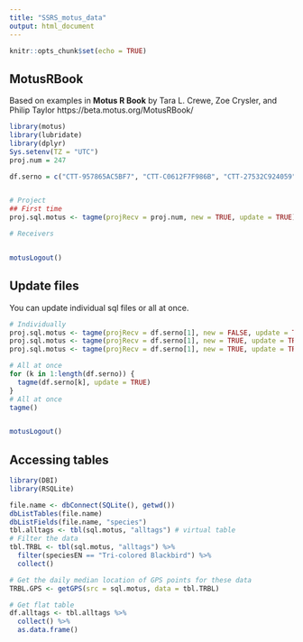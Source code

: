 ```yaml
---
title: "SSRS_motus_data"
output: html_document
---
```


```r
knitr::opts_chunk$set(echo = TRUE)
```

## MotusRBook

Based on examples in **Motus R Book**
by Tara L. Crewe, Zoe Crysler, and Philip Taylor
https://beta.motus.org/MotusRBook/


```r
library(motus)
library(lubridate)
library(dplyr)
Sys.setenv(TZ = "UTC")
proj.num = 247

df.serno = c("CTT-957865AC5BF7", "CTT-C0612F7F986B", "CTT-27532C924059")


# Project
## First time
proj.sql.motus <- tagme(projRecv = proj.num, new = TRUE, update = TRUE)

# Receivers


motusLogout()
```

## Update files

You can update individual sql files or all at once.

```r
# Individually
proj.sql.motus <- tagme(projRecv = df.serno[1], new = FALSE, update = TRUE)
proj.sql.motus <- tagme(projRecv = df.serno[1], new = TRUE, update = TRUE)
proj.sql.motus <- tagme(projRecv = df.serno[1], new = TRUE, update = TRUE)

# All at once
for (k in 1:length(df.serno)) {
  tagme(df.serno[k], update = TRUE)
}
# All at once
tagme()


motusLogout()
```

## Accessing tables

```r
library(DBI)
library(RSQLite)

file.name <- dbConnect(SQLite(), getwd())
dbListTables(file.name)
dbListFields(file.name, "species")
tbl.alltags <- tbl(sql.motus, "alltags") # virtual table
# Filter the data
tbl.TRBL <- tbl(sql.motus, "alltags") %>%
  filter(speciesEN == "Tri-colored Blackbird") %>%
  collect()

# Get the daily median location of GPS points for these data
TRBL.GPS <- getGPS(src = sql.motus, data = tbl.TRBL)

# Get flat table
df.alltags <- tbl.alltags %>% 
  collect() %>% 
  as.data.frame()
```

